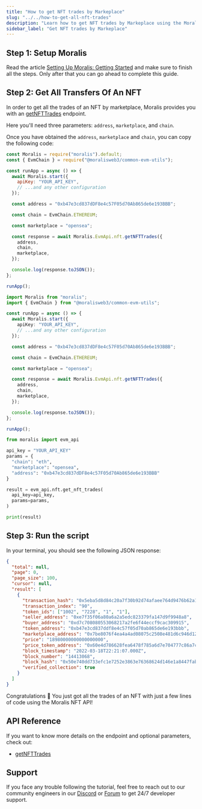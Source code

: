 ```yaml
---
title: "How to get NFT trades by Markeplace"
slug: "../../how-to-get-all-nft-trades"
description: "Learn how to get NFT trades by Markeplace using the Moralis NFT API."
sidebar_label: "Get NFT trades by Markeplace"
---
```


## Step 1: Setup Moralis

Read the article [Setting Up Moralis: Getting Started](/web3-data-api/evm/get-your-api-key) and make sure to finish all the steps. Only after that you can go ahead to complete this guide.

## Step 2: Get All Transfers Of An NFT

In order to get all the trades of an NFT by marketplace, Moralis provides you with an [getNFTTrades](/web3-data-api/evm/reference/get-nft-trades) endpoint.

Here you'll need three parameters: `address`, `marketplace`, and `chain`.

Once you have obtained the `address`, `marketplace` and `chain`, you can copy the following code:


<Tabs groupId="programming-language">
  <TabItem value="javascript" label="index.js (JavaScript)" default>

```javascript index.js
const Moralis = require("moralis").default;
const { EvmChain } = require("@moralisweb3/common-evm-utils");

const runApp = async () => {
  await Moralis.start({
    apiKey: "YOUR_API_KEY",
    // ...and any other configuration
  });

  const address = "0xb47e3cd837dDF8e4c57F05d70Ab865de6e193BBB";

  const chain = EvmChain.ETHEREUM;

  const marketplace = "opensea";

  const response = await Moralis.EvmApi.nft.getNFTTrades({
    address,
    chain,
    marketplace,
  });

  console.log(response.toJSON());
};

runApp();
```

</TabItem>
<TabItem value="typescript" label="index.ts (TypeScript)">

```typescript index.ts
import Moralis from "moralis";
import { EvmChain } from "@moralisweb3/common-evm-utils";

const runApp = async () => {
  await Moralis.start({
    apiKey: "YOUR_API_KEY",
    // ...and any other configuration
  });

  const address = "0xb47e3cd837dDF8e4c57F05d70Ab865de6e193BBB";

  const chain = EvmChain.ETHEREUM;

  const marketplace = "opensea";

  const response = await Moralis.EvmApi.nft.getNFTTrades({
    address,
    chain,
    marketplace,
  });

  console.log(response.toJSON());
};

runApp();
```

</TabItem>
<TabItem value="python" label="index.py (Python)">

```python index.py
from moralis import evm_api

api_key = "YOUR_API_KEY"
params = {
  "chain": "eth",
  "marketplace": "opensea",
  "address": "0xb47e3cd837dDF8e4c57F05d70Ab865de6e193BBB"
}

result = evm_api.nft.get_nft_trades(
  api_key=api_key,
  params=params,
)

print(result)
```

</TabItem>
</Tabs>

## Step 3: Run the script


<RunTheScript />

In your terminal, you should see the following JSON response:

```json
{
  "total": null,
  "page": 0,
  "page_size": 100,
  "cursor": null,
  "result": [
    {
      "transaction_hash": "0x5eba5d8d84c20a7f30b92d74afaee764d9476b62a1637b017319c721269245ed",
      "transaction_index": "90",
      "token_ids": ["1002", "7228", "1", "1"],
      "seller_address": "0xe7f35f06a80a6a2a5edc823379fa147d9f9948a8",
      "buyer_address": "0xd7c708080553068217a2fe6f44eccf9cac309915",
      "token_address": "0xb47e3cd837ddf8e4c57f05d70ab865de6e193bbb",
      "marketplace_address": "0x7be8076f4ea4a4ad08075c2508e481d6c946d12b",
      "price": "18980000000000000000",
      "price_token_address": "0x60e4d786628fea6478f785a6d7e704777c86a7c6",
      "block_timestamp": "2022-03-18T22:21:07.000Z",
      "block_number": "14413068",
      "block_hash": "0x50e740dd733efc1e7252e3863e76368624d146e1a8447fab32c9697685cf581d",
      "verified_collection": true
    }
  ]
}
```

Congratulations 🥳 You just got all the trades of an NFT with just a few lines of code using the Moralis NFT API!

## API Reference

If you want to know more details on the endpoint and optional parameters, check out:


  - <a href="/web3-data-api/evm/reference/get-nft-trades">getNFTTrades</a>


## Support

If you face any trouble following the tutorial, feel free to reach out to our community engineers in our [Discord](https://moralis.io/discord) or [Forum](https://forum.moralis.io) to get 24/7 developer support.
